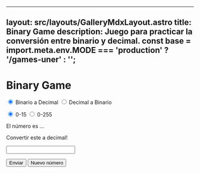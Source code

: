 
---
layout: src/layouts/GalleryMdxLayout.astro
title: Binary Game
description: Juego para practicar la conversión entre binario y decimal.
const base = import.meta.env.MODE === 'production' ? '/games-uner' : '';
---

<link rel="stylesheet" href="/src/styles/_binario.css" />

<div class="binario-container">
  <h1>Binary Game</h1>
	<div id="main">
		<p>
			<input type="radio" id="binary" name="state" value="binary" checked />
			<label for="binary">Binario a Decimal</label>
			<input type="radio" id="decimal" name="state" value="decimal" />
			<label for="decimal">Decimal a Binario</label>
		</p>
		<p>
			<input type="radio" id="small" name="range" value="small" checked />
			<label for="small">0-15</label>
			<input type="radio" id="large" name="range" value="large" />
			<label for="large">0-255</label>
		</p>
		<p>El número es ...</p>
		<p id="number"></p>
		<p>Convertir este a <span id="state">decimal</span>!</p>
		<p><input type="text" id="input"/></p>
		<p>
			<button id="button">Enviar</button>
			<button id="new">Nuevo número</button>
		</p>
		<p id="result"></p>
		<p id="points"></p>
	</div>
</div>

<script src={`${base}/src/scripts/convertir-binario.js`} defer></script>

